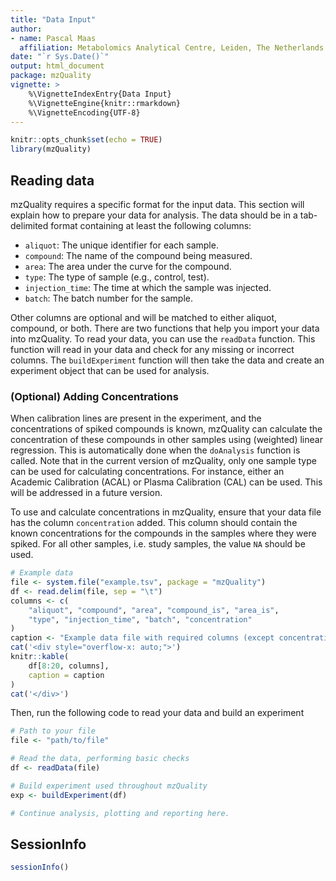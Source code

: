 ```yaml
---
title: "Data Input"
author:
- name: Pascal Maas
  affiliation: Metabolomics Analytical Centre, Leiden, The Netherlands
date: "`r Sys.Date()`"
output: html_document
package: mzQuality
vignette: >
    %\VignetteIndexEntry{Data Input}
    %\VignetteEngine{knitr::rmarkdown}
    %\VignetteEncoding{UTF-8}
---
```


```r
knitr::opts_chunk$set(echo = TRUE)
library(mzQuality)
```

## Reading data

mzQuality requires a specific format for the input data. This section will
explain how to prepare your data for analysis. The data should be in a
tab-delimited format containing at least the following columns:

-   `aliquot`: The unique identifier for each sample.
-   `compound`: The name of the compound being measured.
-   `area`: The area under the curve for the compound.
-   `type`: The type of sample (e.g., control, test).
-   `injection_time`: The time at which the sample was injected.
-   `batch`: The batch number for the sample.

Other columns are optional and will be matched to either aliquot, compound,
or both. There are two functions that help you import your data into
mzQuality. To read your data, you can use the `readData` function. This
function will read in your data and check for any missing or incorrect
columns. The `buildExperiment` function will then take the data and create an
experiment object that can be used for analysis.

### (Optional) Adding Concentrations
When calibration lines are present in the experiment, and the concentrations
of spiked compounds is known, mzQuality can calculate the concentration of
these compounds in other samples using (weighted) linear regression. This
is automatically done when the `doAnalysis` function is called. Note that in 
the current version of mzQuality, only one sample type can be used for 
calculating concentrations. For instance, either an Academic Calibration (ACAL)
or Plasma Calibration (CAL) can be used. This will be addressed in a future 
version.

To use and calculate concentrations in mzQuality, ensure that your data file
has the column `concentration` added. This column should contain the known 
concentrations for the compounds in the samples where they were spiked. 
For all other samples, i.e. study samples, the value `NA` should be used.

```r
# Example data
file <- system.file("example.tsv", package = "mzQuality")
df <- read.delim(file, sep = "\t")
columns <- c(
    "aliquot", "compound", "area", "compound_is", "area_is", 
    "type", "injection_time", "batch", "concentration"
)
caption <- "Example data file with required columns (except concentration)"
cat('<div style="overflow-x: auto;">')
knitr::kable(
    df[8:20, columns],
    caption = caption
)
cat('</div>')
```

Then, run the following code to read your data and build an experiment

```r
# Path to your file
file <- "path/to/file"

# Read the data, performing basic checks
df <- readData(file)

# Build experiment used throughout mzQuality
exp <- buildExperiment(df)

# Continue analysis, plotting and reporting here.
```


## SessionInfo

```r
sessionInfo()
```
